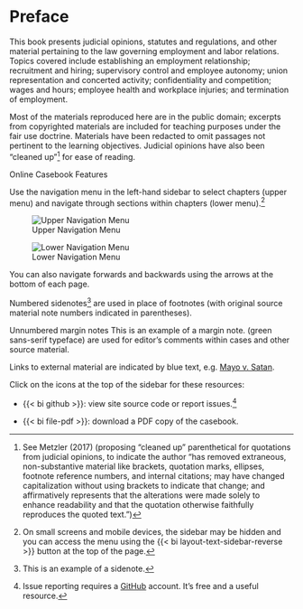 # Preface {.unnumbered}

This book presents judicial opinions, statutes and regulations, and other material pertaining to the law governing employment and labor relations. Topics covered include establishing an employment relationship; recruitment and hiring; supervisory control and employee autonomy; union representation and concerted activity; confidentiality and competition; wages and hours; employee health and workplace injuries; and termination of employment.

Most of the materials reproduced here are in the public domain; excerpts from copyrighted materials are included for teaching purposes under the fair use doctrine. Materials have been redacted to omit passages not pertinent to the learning objectives. Judicial opinions have also been "cleaned up"[^Preface1] for ease of reading. 

[^Preface1]: See Metzler (2017) (proposing "cleaned up" parenthetical for quotations from judicial opinions, to indicate the author “has removed extraneous, non-substantive material like brackets, quotation marks, ellipses, footnote reference numbers, and internal citations; may have changed capitalization without using brackets to indicate that change; and affirmatively represents that the alterations were made solely to enhance readability and that the quotation otherwise faithfully reproduces the quoted text.”) 

[Online Casebook Features]{.preface-h3}

Use the navigation menu in the left-hand sidebar to select chapters (upper menu) and navigate through sections within chapters (lower menu).[^navigation]

::: {.grid}

::: {.g-col-4}
![Upper Navigation Menu](../img/casebook-menu1-scaled.png)
:::

::: {.g-col-4}
![Lower Navigation Menu](../img/casebook-menu2-scaled.png)
:::

:::

[^navigation]: On small screens and mobile devices, the sidebar may be hidden and you can access the menu using the {{< bi layout-text-sidebar-reverse >}} button at the top of the page. 

You can also navigate forwards and backwards using the arrows at the bottom of each page. 

Numbered sidenotes[^sidenote] are used in place of footnotes (with original source material note numbers indicated in parentheses). 

Unnumbered margin notes [This is an example of a margin note.]{.aside} ([green sans-serif typeface]{.margin-note-style}) are used for editor's comments within cases and other source material. 

[^sidenote]: This is an example of a sidenote. 

Links to external material are indicated by blue text, e.g. [Mayo v. Satan](../exhibits/Mayo_Satan.pdf).

Click on the icons at the top of the sidebar for these resources: 

- [{{< bi github >}}]{.theme-color}: view site source code or report issues.[^issues]

[^issues]: Issue reporting requires a [GitHub](https://github.com/) account. It's free and a useful resource.

- [{{< bi file-pdf >}}]{.theme-color}: download a PDF copy of the casebook.
